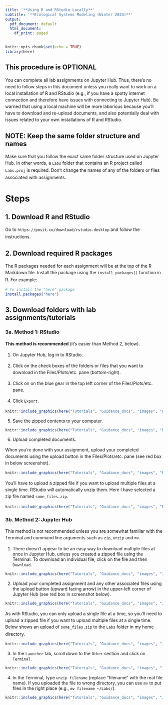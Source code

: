 ```yaml
---
title: '**Using R and RStudio Locally**'
subtitle: '**Ecological Systems Modeling (Winter 2024)**'
output:
  pdf_document: default
  html_document:
    df_print: paged
---
```

<style type="text/css">
body{ /* Normal  */
      font-size: 14px;
  }
p {line-height: 1.5em;}
</style>

```r
knitr::opts_chunk$set(echo = TRUE)
library(here)
```

## This procedure is **OPTIONAL**

You can complete all lab assignments on Jupyter Hub. Thus, there's no need to follow steps in this document unless you really want to work on a local installation of R and RStudio (e.g., if you have a spotty internet connection and therefore have issues with connecting to Jupyter Hub). Be warned that using a local machine will be more laborious because you'll have to download and re-upload documents, and also potentially deal with issues related to your own installations of R and RStudio. 

## NOTE: Keep the same folder structure and names

Make sure that you follow the exact same folder structure used on Jupyter Hub. In other words, a `Labs` folder that contains an R project called `Labs.proj` is required. Don't change the names of any of the folders or files associated with assignments. 

# Steps

## 1. Download R and RStudio

Go to `https://posit.co/download/rstudio-desktop` and follow the instructions. 

## 2. Download required R packages

The R packages needed for each assignment will be at the top of the R Markdown file. Install the package using the `install_packages()` function in R. For example:

```r
# To install the "here" package
install.packages("here")
```

## 3. Download folders with lab assignments/tutorials

### 3a. **Method 1: RStudio**

**This method is recommended** (it's easier than Method 2, below). 

1. On Jupyter Hub, log in to RStudio. 

2. Click on the check boxes of the folders or files that you want to download in the Files/Plots/etc. pane (bottom-right).  

3. Click on on the blue gear in the top left corner of the Files/Plots/etc. pane.  

4. Click `Export`. 

```r
knitr::include_graphics(here("Tutorials", "Guidance_docs", "images", "RStudio_export_1.png"))
```

5. Save the zipped contents to your computer.

```r
knitr::include_graphics(here("Tutorials", "Guidance_docs", "images", "RStudio_export_2.png"))
```

6. Upload completed documents.

When you're done with your assignment, upload your completed documents using the upload button in the Files/Plots/etc. pane (see red box in below screenshot). 

```r
knitr::include_graphics(here("Tutorials", "Guidance_docs", "images", "RStudio_upload_1.png"))
```

You'll have to upload a zipped file if you want to upload multiple files at a single time. RStudio will automatically unzip them. Here I have selected a zip file named `some_files.zip`. 

```r
knitr::include_graphics(here("Tutorials", "Guidance_docs", "images", "RStudio_upload_2.png"))
```

### 3b. **Method 2: Jupyter Hub**  

This method is not recommended unless you are somewhat familiar with the Terminal and command line arguments such as `zip`, `unzip` and `mv`.

1. There doesn't appear to be an easy way to download multiple files at once in Jupyter Hub, unless you created a zipped file using the Terminal. To download an individual file, click on the file and then `Download`.

```r
knitr::include_graphics(here("Tutorials", "Guidance_docs", "images", "JH_download_1.png"))
```

2. Upload your completed assignment and any other associated files using the upload button (upward facing arrow) in the upper-left corner of Jupyter Hub (see red box in screenshot below).

```r
knitr::include_graphics(here("Tutorials", "Guidance_docs", "images", "JH_upload_1.png"))
```

As with RStudio, you can only upload a single file at a time, so you'll need to upload a zipped file if you want to upload multiple files at a single time. Below shows an upload of `some_files.zip` to the `Labs` folder in my home directory. 

```r
knitr::include_graphics(here("Tutorials", "Guidance_docs", "images", "JH_upload_2.png"))
```

3. In the `Launcher` tab, scroll down to the `Other` section and click on `Terminal`.

```r
knitr::include_graphics(here("Tutorials", "Guidance_docs", "images", "JH_upload_3.png"))
```

4. In the Terminal, type `unzip filename` (replace "filename" with the real file name). If you uploaded the file to wrong directory, you can use `mv` to put files in the right place (e.g., `mv filename ~/Labs/`). 

```r
knitr::include_graphics(here("Tutorials", "Guidance_docs", "images", "JH_upload_4.png"))
```
